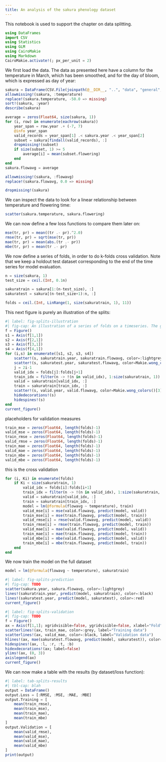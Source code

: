 ```yaml
---
title: An analysis of the sakura phenology dataset
---
```


This notebook is used to support the chapter on data splitting.

```julia
using DataFrames
import CSV
using Statistics
using GLM
using CairoMakie
using Markdown
CairoMakie.activate!(; px_per_unit = 2)
```

We first load the data. The data as presented here have a column for the temperature in March, which has been smoothed, and for the day of bloom, which is expressed as day of year:

```julia
sakura = DataFrame(CSV.File(joinpath(@__DIR__, "..", "data", "general", "sakura.csv")))
allowmissing!(sakura, :temperature)
replace!(sakura.temperature, -50.0 => missing)
sort!(sakura, :year)
describe(sakura)

average = zeros(Float64, size(sakura, 1))
for (i, row) in enumerate(eachrow(sakura))
    year_span = row.year .+ (-7, 7)
    @info year_span
    valid_records = year_span[1] .< sakura.year .< year_span[2]
    subset = sakura[findall(valid_records), :]
    dropmissing!(subset)
    if size(subset, 1) >= 5
        average[i] = mean(subset.flowering)
    end
end
sakura.flowavg = average

allowmissing!(sakura, :flowavg)
replace!(sakura.flowavg, 0.0 => missing)

dropmissing!(sakura)
```

We can inspect the data to look for a linear relationship between temperature and flowering time:

```julia
scatter(sakura.temperature, sakura.flowering)
```

We can now define a few loss functions to compare them later on:

```julia
mse(tr, pr) = mean((tr .- pr).^2.0)
rmse(tr, pr) = sqrt(mse(tr, pr))
mae(tr, pr) = mean(abs.(tr .- pr))
mbe(tr, pr) = mean(tr .- pr)
```

We now define a series of folds, in order to do k-folds cross validation. Note that we keep a holdout test dataset corresponding to the end of the time series for model evaluation.

```julia
n = size(sakura, 1)
test_size = ceil.(Int, 0.1n)

sakuratrain = sakura[1:(n-test_size), :]
sakuratest = sakura[(n-test_size+1):n, :]

folds = ceil.(Int, LinRange(1, size(sakuratrain, 1), 11))
```

This next figure is purely an illustration of the splits:

```julia
#| label: fig-splits-illustration
#| fig-cap: An illustration of a series of folds on a timeseries. The grey aata are used for training, the black data for validation, and the red data are kept for testing. Note that in this context, we sometimes use the future to validate on the past (look at the first fold!), but this is acceptable for reasons explained in the text.
f = Figure()
s1 = Axis(f[1,1])
s2 = Axis(f[2,1])
s3 = Axis(f[3,1])
s4 = Axis(f[4,1])
for (i,s) in enumerate([s1, s2, s3, s4])
    scatter!(s, sakuratrain.year, sakuratrain.flowavg, color=:lightgrey)
    scatter!(s, sakuratest.year, sakuratest.flowavg, color=Makie.wong_colors()[4], linewidth=4)
    j = 2i-1
    valid_idx = folds[j]:folds[j+1]
    train_idx = filter(n -> !(n in valid_idx), 1:size(sakuratrain, 1))
    valid = sakuratrain[valid_idx, :]
    train = sakuratrain[train_idx, :]
    scatter!(s, valid.year, valid.flowavg, color=Makie.wong_colors()[3], linewidth=2)
    hidedecorations!(s)
    hidespines!(s)
end
current_figure()
```

placeholders for validation measures

```julia
train_mse = zeros(Float64, length(folds)-1)
valid_mse = zeros(Float64, length(folds)-1)
train_rmse = zeros(Float64, length(folds)-1)
valid_rmse = zeros(Float64, length(folds)-1)
train_mae = zeros(Float64, length(folds)-1)
valid_mae = zeros(Float64, length(folds)-1)
train_mbe = zeros(Float64, length(folds)-1)
valid_mbe = zeros(Float64, length(folds)-1)
```

this is the cross validation

```julia
for (i, Ki) in enumerate(folds)
    if Ki < size(sakuratrain, 1)
        valid_idx = folds[i]:folds[i+1]
        train_idx = filter(n -> !(n in valid_idx), 1:size(sakuratrain, 1))
        valid = sakuratrain[valid_idx, :]
        train = sakuratrain[train_idx, :]
        model = lm(@formula(flowavg ~ temperature), train)
        valid_mse[i] = mse(valid.flowavg, predict(model, valid))
        train_mse[i] = mse(train.flowavg, predict(model, train))
        valid_rmse[i] = rmse(valid.flowavg, predict(model, valid))
        train_rmse[i] = rmse(train.flowavg, predict(model, train))
        valid_mae[i] = mae(valid.flowavg, predict(model, valid))
        train_mae[i] = mae(train.flowavg, predict(model, train))
        valid_mbe[i] = mbe(valid.flowavg, predict(model, valid))
        train_mbe[i] = mbe(train.flowavg, predict(model, train))
    end
end
```

We now train the model on the full dataset

```julia
model = lm(@formula(flowavg ~ temperature), sakuratrain)
```

```julia
#| label: fig-splits-prediction
#| fig-cap: TODO
scatter(sakura.year, sakura.flowavg, color=:lightgrey)
lines!(sakuratrain.year, predict(model, sakuratrain), color=:black)
lines!(sakuratest.year, predict(model, sakuratest), color=:red)
current_figure()
```

```julia
#| label: fig-splits-validation
#| fig-cap: TODO
f = Figure()
ax = Axis(f[1,1]; xgridvisible=false, ygridvisible=false, xlabel="Fold", ylabel="MAE loss")
scatterlines!(ax, train_mae, color=:grey, label="Training data")
scatterlines!(ax, valid_mae, color=:black, label="Validation data")
hlines!(ax, mae(sakuratest.flowavg, predict(model, sakuratest)), color=:red, label="Testing data")
hidespines!(ax, :l, :r, :t, :b)
hidexdecorations!(ax; label=false)
ylims!(ax, (0, 3))
axislegend(ax)
current_figure()
```

We can now make a table with the results (by dataset/loss function):

```julia
#| label: tab-splits-results
#| tbl-cap: blah
output = DataFrame()
output.Loss = [:RMSE, :MSE, :MAE, :MBE]
output.Training = [
    mean(train_rmse),
    mean(train_mse),
    mean(train_mae),
    mean(train_mbe)
]
output.Validation = [
    mean(valid_rmse),
    mean(valid_mse),
    mean(valid_mae),
    mean(valid_mbe)
]
print(output)
```